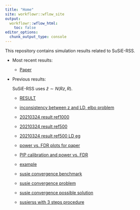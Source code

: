```yaml
---
title: "Home"
site: workflowr::wflow_site
output:
  workflowr::wflow_html:
    toc: false
editor_options:
  chunk_output_type: console
---
```


This repository contains simulation results related to SuSiE-RSS.

+ Most recent results: 
  
    - [Paper](paper_figures.html)

+ Previous results:
    
    SuSiE-RSS uses $\hat{z} \sim N(R z, R)$.
    
    - [RESULT](susierss_ukb_20210324.html)
    
    - [inconsistency between z and LD, elbo
	   problem](susierss_notconsistent_elbo.html)
    
    - [20210324 result ref1000](susierss_ukb_20210324_ref1000.html)

    - [20210324 result ref500](susierss_ukb_20210324_ref500.html)
    
    - [20210324 result ref500 LD eg](susierss_ukb_20210324_ref500_ldref.html)

    - [power vs. FDR plots for paper](power_vs_fdr.html)

    - [PIP calibration and power vs. FDR](susierss_ukb_20210218.html)
 
    - [example](susierss_ukb_20210218_example.html)
    
    - [susie convergence benchmark](susie_ukb_20210307_convergence.html)
    
    - [susie convergence problem](susie_convergence_problem.html)
    
    - [susie convergence possible
	   solution](susie_convergence_possible_sol.html)
    
    - [susierss with 3 steps procedure](susierss_3steps_ukb_20210314.html)
